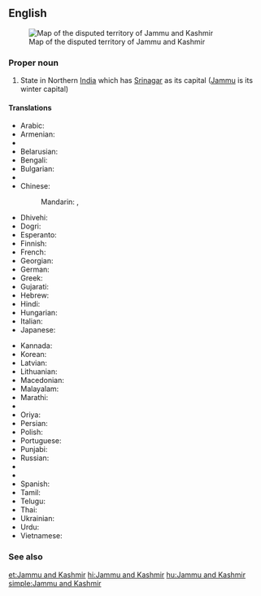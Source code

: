 ==English==
{{wikipedia}}
[[Image:Jammu and Kashmir in India (de-facto) (disputed hatched).svg|thumb|Map of the disputed territory of Jammu and Kashmir]]

===Proper noun===
{{en-proper noun|head=[[Jammu]] and [[Kashmir]]}}

# State in Northern [[India]] which has [[Srinagar]] as its capital ([[Jammu]] is its winter capital)

====Translations====
{{trans-top|Jammu and Kashmir}}
* Arabic: {{t|ar|جامو وكشمير|m|tr=jāmū wa-kashmīr}}
* Armenian: {{t|hy|Ջամմու և Քաշմիր}}
* {{trreq|as}}
* Belarusian: {{t|be|Джаму і Кашмір}}
* Bengali: {{t|bn|জম্মু ও কাশ্মীর|sc=Beng|tr=jammu ō kāśmīr}}
* Bulgarian: {{t|bg|Джаму и Кашмир}}
* {{trreq|hne}}
* Chinese:
*: Mandarin: {{t|cmn|查謨-克什米爾邦}}, {{t|cmn|查谟-克什米尔邦|tr=Chámó-Kèshímǐ'ěr-bāng}}
* Dhivehi: {{t|dv|ޖައްމޫ ކަޝްމީރު|sc=Thaa|tr=ja‘mū kašmīru}}
* Dogri: {{t|doi|जम्मू और कश्मीर|tr=jammū aur kaśmīr}}
* Esperanto: {{t|eo|Ĝamuo kaj Kaŝmiro}}
* Finnish: {{t|fi|Jammu ja Kashmir}}
* French: {{t+|fr|Jammu-et-Cachemire}}
* Georgian: {{t|ka|ჯამუ და ქაშმირი}}
* German: {{t|de|Jammu und Kashmir}}
* Greek: {{t|el|Τζαμού και Κασμίρ}}
* Gujarati: {{t|gu|જમ્મુ અને કાશ્મીર|tr=jammu anē kāśmīr}}
* Hebrew: {{t|he|ג'אמו וקשמיר}}
* Hindi: {{t+|hi|जम्मू और कश्मीर|tr=jammū aur kaśmīr}}
* Hungarian: {{t+|hu|Dzsammu és Kasmír}}
* Italian: {{t|it|Jammu e Kashmir}}
* Japanese: {{t|ja|ジャンムー・カシミール州|tr=Janmū-Kashimīru-shū}}
{{trans-mid}}
* Kannada: {{t|kn|ಜಮ್ಮು ಮತ್ತು ಕಾಶ್ಮೀರ|sc=Knda|tr=jammu mattu kāśmīra}}
* Korean: {{t|ko|잠무 카슈미르 주|tr=Jammu Kasyumireu ju}}
* Latvian: {{t|lv|Džammu un Kašmīra}}
* Lithuanian: {{t|lt|Džamu ir Kašmyras}}
* Macedonian: {{t|mk|Џаму-Кашмир|tr=Džámu-Kašmír}}
* Malayalam: {{t|ml|ജമ്മു-കശ്മീര്|tr=jammu-kaśmīr}}
* Marathi: {{t|mr|जम्मू आणि काश्मीर|tr=jammū āṇi kāśmīr}}
* {{trreq|lus}}
* Oriya: {{t|or|ଜମ୍ମୁ ଓ କଶ୍ମୀର|tr=jammu ō kaśmīr}}
* Persian: {{t|fa|جامو و کشمیر}}
* Polish: {{t|pl|Dżammu i Kaszmir}}
* Portuguese: {{t|pt|Jammu e Caxemira}}
* Punjabi: {{t|pa|ਜੰਮੂ ਅਤੇ ਕਸ਼ਮੀਰ|tr=jamū atē kaśamīr}}
* Russian: {{t|ru|Джамму и Кашмир}}
* {{trreq|sat}}
* {{trreq|sip}}
* Spanish: {{t|es|Jammu y Cachemira}}
* Tamil: {{t|ta|சம்மு காசுமீர்|tr=cammu kācumīr}}
* Telugu: {{t|te|జమ్మూ కాశ్మీరు|sc=Telu|tr=jammū kāśmīru}}
* Thai: {{t|th|รัฐชัมมูและกัศมีร์|tr=rát chammoo láe gàtmee}}
* Ukrainian: {{t|uk|Джамму й Кашмір}}
* Urdu: {{t|ur|جموں اور کشمیر|tr=jammū aur kaśmīr}}
* Vietnamese: {{t|vi|Jammu và Kashmir}}
{{trans-bottom}}

===See also===
{{list:states of India/en}}

[[et:Jammu and Kashmir]]
[[hi:Jammu and Kashmir]]
[[hu:Jammu and Kashmir]]
[[simple:Jammu and Kashmir]]